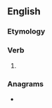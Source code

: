 ==English==

===Etymology===
{{suffix|en|begin|eth}}

===Verb===
{{head|en|verb form}}

# {{en-archaic third-person singular of|begin}}

===Anagrams===
* {{anagrams|en|a=beeghinnt|benighten}}